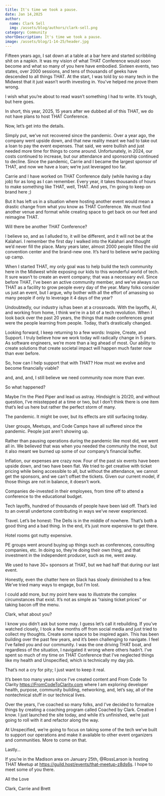 ```yaml
---
title: It's time we took a pause.
date: Jan 14,2025
author:
  name: Clark Sell
  img: /assets/blog/authors/clark-sell.png
category: Community
shortDescription: It's time we took a pause.
image: /assets/blog/1-14-25/header.jpg
---
```



Fifteen years ago, I sat down at a table at a bar here and started scribbling shit on a napkin. It was my vision of what THAT Conference would soon become and what so many of you here have embodied. Sixteen events, two states, over 2000 sessions, and tens of thousands of geeks have descended to all things THAT. At the start, I was told by so many tech in the Midwest that it just wasn’t worth investing in. You’ve helped me prove them wrong.

I wish what you’re about to read wasn’t something I had to write. It’s tough, but here goes.

In short, this year, 2025, 15 years after we dubbed all of this THAT, we do not have plans to host THAT Conference.

<Bold>Now, let’s get into the details.</Bold>

Simply put, we’ve not recovered since the pandemic. Over a year ago, the company went upside down, and that new reality meant we had to take out a loan to pay the event expenses. That said, we were bullish and just needed more time for things to come around. Unfortunately, in 2024, our costs continued to increase, but our attendance and sponsorship continued to decline. Since the pandemic, Carrie and I became the largest sponsor of THAT, and now we have a loan; we’re just leveraged too far.

Carrie and I have worked on THAT Conference daily (while having a day job) for as long as I can remember. Every year, it takes thousands of hours to make something like THAT, well, THAT. And yes, I’m going to keep on brand here ;)

But it has left us in a situation where hosting another event would mean a drastic change from what you know as THAT Conference. We must find another venue and format while creating space to get back on our feet and reimagine THAT.

<Bold>Will there be another THAT Conference?</Bold>

I believe so, and as I alluded to, it will be different, and it will not be at the Kalahari. I remember the first day I walked into the Kalahari and thought we’d never fill the place. Many years later, almost 2000 people filled the old convention center and the brand-new one. It’s hard to believe we’re packing up camp.

When I started THAT, my only goal was to help build the tech community here in the Midwest while exposing our kids to this wonderful world of tech. It sure wasn’t to create an event company; that was a necessary evil. Since before THAT, I’ve been an active community member, and we’ve always run THAT as a facility to grow people every day of the year. Many folks consider us just an event, but I argue, why bother with all the effort of amassing so many people if only to leverage it 4 days of the year?

Undoubtedly, our industry is/has been at a crossroads. With the layoffs, AI, and working from home, I think we’re in a bit of a tech revolution. When I look back over the past 20 years, the things that made conferences great were the people learning from people. Today, that’s drastically changed.

Looking forward, I keep returning to a few words: Inspire, Create, and Support. I truly believe how we work today will radically change in 5 years. As software engineers, we’re more than a leg ahead of most. Our ability to create solutions that create societal impact will happen much faster now than ever before.

So, how can I help support that with THAT? How must we evolve and become financially viable?

and, and, and, I still believe we need community now more than ever.

<Bold>So what happened?</Bold>

Maybe I’m the Pied Piper and lead us astray. Hindsight is 20/20, and without question, I’ve misstepped at a time or two, but I don’t think there is one item that’s led us here but rather the perfect storm of many.

The pandemic. It might be over, but its effects are still surfacing today.

User groups, Meetups, and Code Camps have all suffered since the pandemic. People just aren’t showing up.

Rather than pausing operations during the pandemic like most did, we went all in. We believed that was when you needed the community the most, but it also meant we burned up some of our company’s financial buffer.

Inflation, our expenses are crazy now. Four of the past six events have been upside down, and two have been flat. We tried to get creative with ticket pricing while being accessible to all, but without the attendance, we cannot get the sponsors, and we can’t offset the tickets. Given our current model, if those things are not in balance, it doesn’t work.

Companies de-invested in their employees, from time off to attend a conference to the educational budget.

Tech layoffs, hundred of thousands of people have been laid off. That’s led to an overall undertone contributing in ways we’ve never exeprienced.

Travel. Let’s be honest: The Dells is in the middle of nowhere. That’s both a good thing and a bad thing. In the end, it’s just more expensive to get there.

Hotel rooms got nutty expensive.

PE groups went around buying up things such as conferences, consulting companies, etc. In doing so, they’re doing their own thing, and that investment in the independent producer, such as me, went away.

We used to have 30+ sponsors at THAT, but we had half that during our last event.

Honestly, even the chatter here on Slack has slowly diminished to a few. We’ve tried many ways to engage, but I’m lost.

I could add more, but my point here was to illustrate the complex circumstances that exist. It’s not as simple as “raising ticket prices” or taking bacon off the menu.

<Bold>Clark, what about you?</Bold>

I know you didn’t ask but some may. I guess let’s call it rebuilding. If you’ve watched closely, I took a few months off from social media and just tried to collect my thoughts. Create some space to be inspired again. This has been building over the past few years, and it’s been challenging to navigate. I feel I’ve failed you and our community. I was the one driving THAT boat, and regardless of the situation, I navigated it wrong where others hadn’t. I’ve spent so much of my time on THAT Conference that I’ve neglected things like my health and Unspecified, which is technically my day job.

That’s not a cry for pity; I just want to keep it real.

It’s been too many years since I’ve created content and From Code To Clarity https://FromCodeToClarity.com where I am exploring developer health, purpose, community building, networking, and, let’s say, all of the nontechnical stuff in our technical lives.

Over the years, I’ve coached so many folks, and I’ve decided to formalize things by creating a coaching program called Coached by Clark. Creative I know. I just launched the site today, and while it’s unfinished, we’re just going to roll with it and refactor along the way.

At Unspecified, we’re going to focus on taking some of the tech we’ve built to support our operations and make it available to other event organizers and communities. More to come on that.

<Bold>Lastly…</Bold>

If you’re in the Madison area on January 25th, @RossLarson is hosting THAT Meetup at https://guild.host/events/that-meetup-z8ds6s. I hope to meet some of you there.

<Bold>
All the Love

Clark, Carrie and Brett

</Bold>
